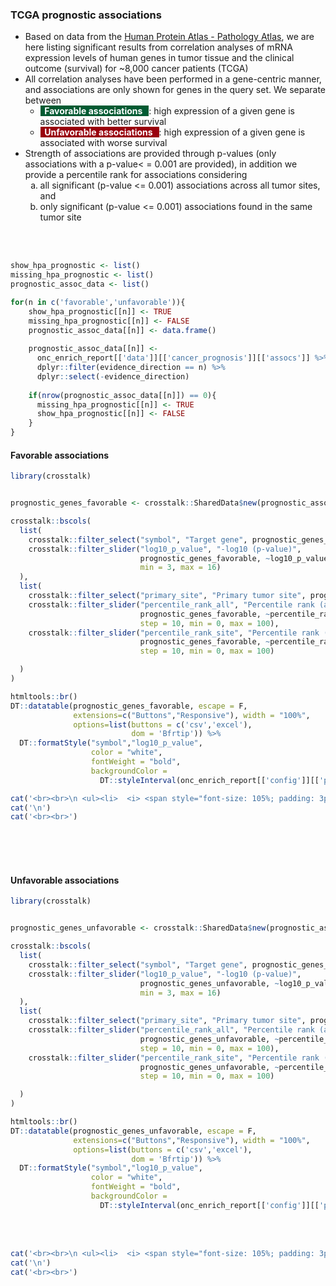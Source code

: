 ### TCGA prognostic associations {.tabset}

* Based on data from the [Human Protein Atlas - Pathology Atlas](https://www.proteinatlas.org/humanproteome/pathology), we are here listing significant results from correlation analyses of mRNA expression levels of human genes in tumor tissue and the clinical outcome (survival) for ~8,000 cancer patients (TCGA)
* All correlation analyses have been performed in a gene-centric manner, and associations are only shown for genes in the query set. We separate between 
  * <span style="background-color:#005a32; padding:2x; color:white"><b>&nbsp; Favorable associations &nbsp; </b></span> : high expression of a given gene is associated with better survival
  * <span style="background-color:#99000d; padding:2x; color:white"><b>&nbsp; Unfavorable associations &nbsp; </b></span> : high expression of a given gene is associated with worse survival
* Strength of associations are provided through p-values (only associations with a p-value< = 0.001 are provided), in addition we provide a percentile rank for associations considering 
  a) all significant (p-value <= 0.001) associations across all tumor sites, and 
  b) only significant (p-value <= 0.001) associations found in the same tumor site


<br><br>

```r

show_hpa_prognostic <- list()
missing_hpa_prognostic <- list()
prognostic_assoc_data <- list()

for(n in c('favorable','unfavorable')){
    show_hpa_prognostic[[n]] <- TRUE
    missing_hpa_prognostic[[n]] <- FALSE
    prognostic_assoc_data[[n]] <- data.frame()
  
    prognostic_assoc_data[[n]] <- 
      onc_enrich_report[['data']][['cancer_prognosis']][['assocs']] %>% 
      dplyr::filter(evidence_direction == n) %>%
      dplyr::select(-evidence_direction)
    
    if(nrow(prognostic_assoc_data[[n]]) == 0){
      missing_hpa_prognostic[[n]] <- TRUE
      show_hpa_prognostic[[n]] <- FALSE
    }
}

```


#### Favorable associations

```r
library(crosstalk)


prognostic_genes_favorable <- crosstalk::SharedData$new(prognostic_assoc_data[['favorable']])

crosstalk::bscols(
  list(
    crosstalk::filter_select("symbol", "Target gene", prognostic_genes_favorable, ~symbol),
    crosstalk::filter_slider("log10_p_value", "-log10 (p-value)", 
                             prognostic_genes_favorable, ~log10_p_value, step = 1,
                             min = 3, max = 16)
  ),
  list(
    crosstalk::filter_select("primary_site", "Primary tumor site", prognostic_genes_favorable, ~primary_site),
    crosstalk::filter_slider("percentile_rank_all", "Percentile rank (any tumor site)", 
                             prognostic_genes_favorable, ~percentile_rank_all, 
                             step = 10, min = 0, max = 100),
    crosstalk::filter_slider("percentile_rank_site", "Percentile rank (tumor site)", 
                             prognostic_genes_favorable, ~percentile_rank_site, 
                             step = 10, min = 0, max = 100)

  )
)

htmltools::br()
DT::datatable(prognostic_genes_favorable, escape = F, 
              extensions=c("Buttons","Responsive"), width = "100%",
              options=list(buttons = c('csv','excel'), 
                           dom = 'Bfrtip')) %>%
  DT::formatStyle("symbol","log10_p_value", 
                  color = "white", 
                  fontWeight = "bold",
                  backgroundColor = 
                    DT::styleInterval(onc_enrich_report[['config']][['prognosis']][['breaks']], onc_enrich_report[['config']][['prognosis']][['colors_favorable']]))


```


```r

cat('<br><br>\n <ul><li>  <i> <span style="font-size: 105%; padding: 3px; background-color:#989898; color:white">&nbsp;&nbsp;No genes in the query set with favorable gene expression association to prognosis&nbsp;&nbsp; </span></i></li></ul>',sep='\n')
cat('\n')
cat('<br><br>')

```

<br><br><br>


#### Unfavorable associations

```r
library(crosstalk)


prognostic_genes_unfavorable <- crosstalk::SharedData$new(prognostic_assoc_data[['unfavorable']])

crosstalk::bscols(
  list(
    crosstalk::filter_select("symbol", "Target gene", prognostic_genes_unfavorable, ~symbol),
    crosstalk::filter_slider("log10_p_value", "-log10 (p-value)", 
                             prognostic_genes_unfavorable, ~log10_p_value, step = 1,
                             min = 3, max = 16)
  ),
  list(
    crosstalk::filter_select("primary_site", "Primary tumor site", prognostic_genes_unfavorable, ~primary_site),
    crosstalk::filter_slider("percentile_rank_all", "Percentile rank (any tumor site)", 
                             prognostic_genes_unfavorable, ~percentile_rank_all, 
                             step = 10, min = 0, max = 100),
    crosstalk::filter_slider("percentile_rank_site", "Percentile rank (tumor site)", 
                             prognostic_genes_unfavorable, ~percentile_rank_site, 
                             step = 10, min = 0, max = 100)

  )
)

htmltools::br()
DT::datatable(prognostic_genes_unfavorable, escape = F, 
              extensions=c("Buttons","Responsive"), width = "100%",
              options=list(buttons = c('csv','excel'), 
                           dom = 'Bfrtip')) %>%
  DT::formatStyle("symbol","log10_p_value", 
                  color = "white", 
                  fontWeight = "bold",
                  backgroundColor = 
                    DT::styleInterval(onc_enrich_report[['config']][['prognosis']][['breaks']], onc_enrich_report[['config']][['prognosis']][['colors_unfavorable']]))


```
<br><br>

```r
cat('<br><br>\n <ul><li>  <i> <span style="font-size: 105%; padding: 3px; background-color:#989898; color:white">&nbsp;&nbsp;No genes in the query set with unfavorable gene expression association to prognosis&nbsp;&nbsp; </span></i></li></ul>',sep='\n')
cat('\n')
cat('<br><br>')
```

<br><br><br>
